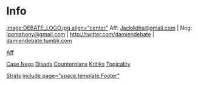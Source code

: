 =Info= 

[[image:DEBATE_LOGO.jpg align="center"]]
Aff: [[mailto:Jack4dhs@gmail.com|Jack4dhs@gmail.com]] | Neg: [[mailto:lpomahony@gmail.com|lpomahony@gmail.com]] | [[http://twitter.com/damiendebate]] | [[http://damiendebate.tumblr.com|damiendebate.tumblr.com]]


[[2011-2012 - Damien (CA) - Jack Lassiter & Liam O'Mahony - Affirmative|Aff]]

[[2011-2012 - Damien (CA) - Jack Lassiter & Liam O'Mahony - Negative - Case Negs|Case Negs]]
[[2011-2012 - Damien (CA) - Jack Lassiter & Liam O'Mahony - Negative - Disads|Disads]]
[[2011-2012 - Damien (CA) - Jack Lassiter & Liam O'Mahony - Negative -- Counterplans|Counterplans]]
[[2011-2012 - Damien (CA) - Jack Lassiter & Liam O'Mahony - Negative - Kritiks|Kritiks]]
[[2011-2012 - Damien (CA) - Jack Lassiter & Liam O'Mahony - Negative - Topicality|Topicality]]

[[2011-2012 - Damien (CA) - Jack Lassiter & Liam O'Mahony - Strats|Strats]]
[[include page="space.template.Footer"]]